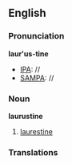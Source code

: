 ==English==

===Pronunciation===
'''laur'us-tine'''
*[[IPA]]: //
*[[SAMPA]]: //
===Noun===
'''laurustine'''

# [[laurestine]]
===Translations===